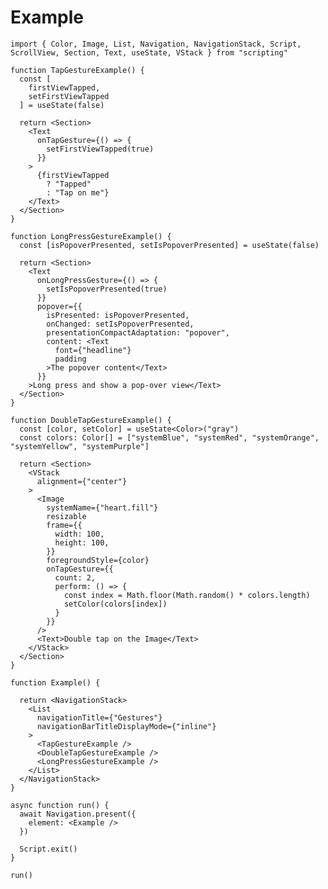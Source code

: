 # Example

```tsx
import { Color, Image, List, Navigation, NavigationStack, Script, ScrollView, Section, Text, useState, VStack } from "scripting"

function TapGestureExample() {
  const [
    firstViewTapped,
    setFirstViewTapped
  ] = useState(false)

  return <Section>
    <Text
      onTapGesture={() => {
        setFirstViewTapped(true)
      }}
    >
      {firstViewTapped
        ? "Tapped"
        : "Tap on me"}
    </Text>
  </Section>
}

function LongPressGestureExample() {
  const [isPopoverPresented, setIsPopoverPresented] = useState(false)

  return <Section>
    <Text
      onLongPressGesture={() => {
        setIsPopoverPresented(true)
      }}
      popover={{
        isPresented: isPopoverPresented,
        onChanged: setIsPopoverPresented,
        presentationCompactAdaptation: "popover",
        content: <Text
          font={"headline"}
          padding
        >The popover content</Text>
      }}
    >Long press and show a pop-over view</Text>
  </Section>
}

function DoubleTapGestureExample() {
  const [color, setColor] = useState<Color>("gray")
  const colors: Color[] = ["systemBlue", "systemRed", "systemOrange", "systemYellow", "systemPurple"]

  return <Section>
    <VStack
      alignment={"center"}
    >
      <Image
        systemName={"heart.fill"}
        resizable
        frame={{
          width: 100,
          height: 100,
        }}
        foregroundStyle={color}
        onTapGesture={{
          count: 2,
          perform: () => {
            const index = Math.floor(Math.random() * colors.length)
            setColor(colors[index])
          }
        }}
      />
      <Text>Double tap on the Image</Text>
    </VStack>
  </Section>
}

function Example() {

  return <NavigationStack>
    <List
      navigationTitle={"Gestures"}
      navigationBarTitleDisplayMode={"inline"}
    >
      <TapGestureExample />
      <DoubleTapGestureExample />
      <LongPressGestureExample />
    </List>
  </NavigationStack>
}

async function run() {
  await Navigation.present({
    element: <Example />
  })

  Script.exit()
}

run()


```